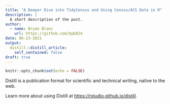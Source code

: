 ```yaml
---
title: "A Deeper Dive into TidyCensus and Using Census/ACS Data in R"
description: |
  A short description of the post.
author:
  - name: Bryan Blanc
    url: https://github.com/bpb824
date: 06-23-2021
output:
  distill::distill_article:
    self_contained: false
draft: true
---
```



```r
knitr::opts_chunk$set(echo = FALSE)
```

Distill is a publication format for scientific and technical writing, native to the web.

Learn more about using Distill at <https://rstudio.github.io/distill>.


